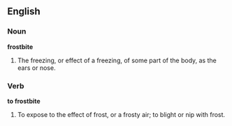==English==

===Noun===

'''frostbite'''

#The freezing, or effect of a freezing, of some part of the body, as the ears or nose.

===Verb===

'''to frostbite'''

#To expose to the effect of frost, or a frosty air; to blight or nip with frost.